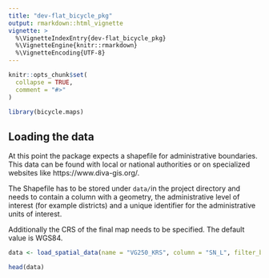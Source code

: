 ```yaml
---
title: "dev-flat_bicycle_pkg"
output: rmarkdown::html_vignette
vignette: >
  %\VignetteIndexEntry{dev-flat_bicycle_pkg}
  %\VignetteEngine{knitr::rmarkdown}
  %\VignetteEncoding{UTF-8}
---
```


```r
knitr::opts_chunk$set(
  collapse = TRUE,
  comment = "#>"
)
```

```r
library(bicycle.maps)
```

<!-- WARNING - This vignette is generated by {fusen} from dev/flat_bicycle_pkg.Rmd: do not edit by hand -->

<!--
 You need to run the 'description' chunk in the '0-dev_history.Rmd' file before continuing your code there.
-->


## Loading the data

At this point the package expects a shapefile for administrative boundaries. This data can be found
with local or national authorities or on specialized websites like https://www.diva-gis.org/.

 The Shapefile has to be stored under `data/`in the project directory and needs to contain a column with
 a geometry, the administrative level of interest (for example districts) and a unique identifier for the 
 administrative units of interest.

 Additionally the CRS of the final map needs to be specified. The default value is WGS84.


```r
data <- load_spatial_data(name = "VG250_KRS", column = "SN_L", filter_by = NULL, crs = 25832)

head(data)
```

